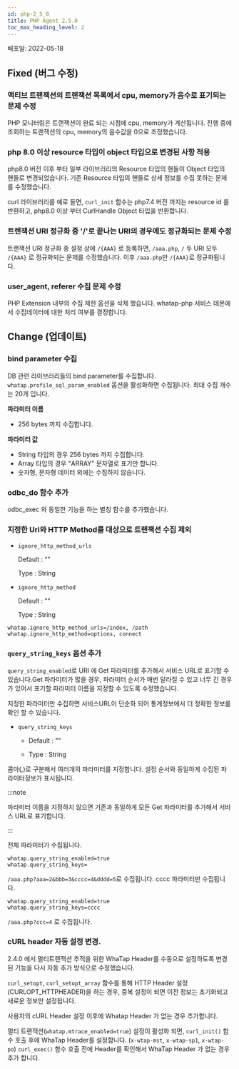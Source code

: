 ```yaml
---
id: php-2_5_0
title: PHP Agent 2.5.0
toc_max_heading_level: 2
---
```



배포일: 2022-05-18

## Fixed (버그 수정)

### 액티브 트랜잭션의 트랜잭션 목록에서 cpu, memory가 음수로 표기되는 문제 수정

PHP 모니터링은 트랜잭션이 완료 되는 시점에 cpu, memory가 계산됩니다. 진행 중에 조회하는 트랜잭션의 cpu, memory의 음수값을 0으로 조정했습니다.

### php 8.0 이상 resource 타입이 object 타입으로 변경된 사항 적용

php8.0 버전 이후 부터 일부 라이브러리의 Resource 타입의 핸들이 Object 타입의 핸들로 변경되었습니다. 기존 Resource 타입의 핸들로 상세 정보를 수집 못하는 문제를 수정했습니다. 

curl 라이브러리를 예로 들면, `curl_init` 함수는 php7.4 버전 까지는 resource id 를 반환하고, php8.0 이상 부터 CurlHandle Object 타입을 반환합니다. 

### 트랜잭션 URI 정규화 중 '/'로 끝나는 URI의 경우에도 정규화되는 문제 수정

트랜잭션 URI 정규화 중 설정 상에 `/{AAA}` 로 등록하면, `/aaa.php`, `/` 두 URI 모두 `/{AAA}` 로 정규화되는 문제를 수정했습니다. 이후 `/aaa.php`만 `/{AAA}`로 정규화됩니다.

### user_agent, referer 수집 문제 수정

PHP Extension 내부의 수집 제한 옵션을 삭제 했습니다. whatap-php 서비스 데몬에서 수집데이터에 대한 처리 여부를 결정합니다.

## Change (업데이트)

### bind parameter 수집

DB 관련 라이브러리들의 bind parameter를 수집합니다. `whatap.profile_sql_param_enabled` 옵션을 활성화하면 수집됩니다. 최대 수집 개수는 20개 입니다. 

**파라미터 이름**

* 256 bytes 까지 수집합니다. 

**파라미터 값**

* String 타입의 경우 256 bytes 까지 수집합니다.
* Array 타입의 경우 "ARRAY" 문자열로 표기만 합니다. 
* 숫자형, 문자형 데이터 외에는 수집하지 않습니다. 

### odbc_do 함수 추가 
odbc_exec 와 동일한 기능을 하는 별칭 함수를 추가했습니다. 
 
### 지정한 Uri와 HTTP Method를 대상으로 트랜잭션 수집 제외

* `ignore_http_method_urls`

  Default : ""  

  Type : String

* `ignore_http_method`

  Default : ""

  Type : String

```
whatap.ignore_http_method_urls=/index, /path
whatap.ignore_http_method=options, connect
```

### `query_string_keys` 옵션 추가

`query_string_enabled`로 URI 에 Get 파라미터를 추가해서 서비스 URL로 표기할 수 있습니다.Get 파라미터가 많을 경우, 파라미터 순서가 매번 달라질 수 있고 너무 긴 경우가 있어서 표기할 파라미터 이름을 지정할 수 있도록 수정했습니다.

지정한 파라미터만 수집하면 서비스URL이 단순화 되어 통계정보에서 더 정확한 정보를 확인 할 수 있습니다.

* `query_string_keys`

  * Default : ""

  * Type : String

콤마(,)로 구분해서 여러개의 파라미터를 지정합니다. 설정 순서와 동일하게 수집된 파라미터정보가 표시됩니다. 

:::note

파라미터 이름을 지정하지 않으면 기존과 동일하게 모든 Get 파라미터를 추가해서 서비스 URL로 표기합니다.

:::

전체 파라미터가 수집됩니다. 

```
whatap.query_string_enabled=true
whatap.query_string_keys=
```

`/aaa.php?aaa=2&bbb=3&cccc=4&dddd=5`로 수집됩니다. cccc 파라미터만 수집됩니다. 

```
whatap.query_string_enabled=true
whatap.query_string_keys=cccc
```

`/aaa.php?ccc=4` 로 수집됩니다. 

### cURL header 자동 설정 변경.

2.4.0 에서 멀티트랜잭션 추적을 위한 WhaTap Header를 수동으로 설정하도록 변경된 기능을 다시 자동 추가 방식으로 수정했습니다. 

`curl_setopt`, `curl_setopt_array` 함수를 통해 HTTP Header 설정(CURLOPT_HTTPHEADER)을 하는 경우, 중복 설정이 되면 이전 정보는 초기화되고 새로운 정보만 설정됩니다.

사용자의 cURL Header 설정 이후에 Whatap Header 가 없는 경우 추가합니다. 

멀티 트랜잭션(`whatap.mtrace_enabled=true`) 설정이 활성화 되면, `curl_init()` 함수 호출 후에 WhaTap Header를 설정합니다. (`x-wtap-mst`, `x-wtap-sp1`, `x-wtap-po`) `curl_exec()` 함수 호출 전에 Header를 확인해서 WhaTap Header 가 없는 경우 추가 합니다.